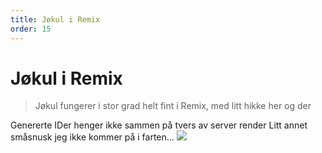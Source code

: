 ---
title: Jøkul i Remix
order: 15
---


# Jøkul i Remix

> Jøkul fungerer i stor grad helt fint i Remix, med litt hikke her og der

<UnorderedList>
    <ListItem>Genererte IDer henger ikke sammen på tvers av server render</ListItem>
    <ListItem>Litt annet småsnusk jeg ikke kommer på i farten...</ListItem>
</UnorderedList>

<img src="/images/mismatch-id.png" />
